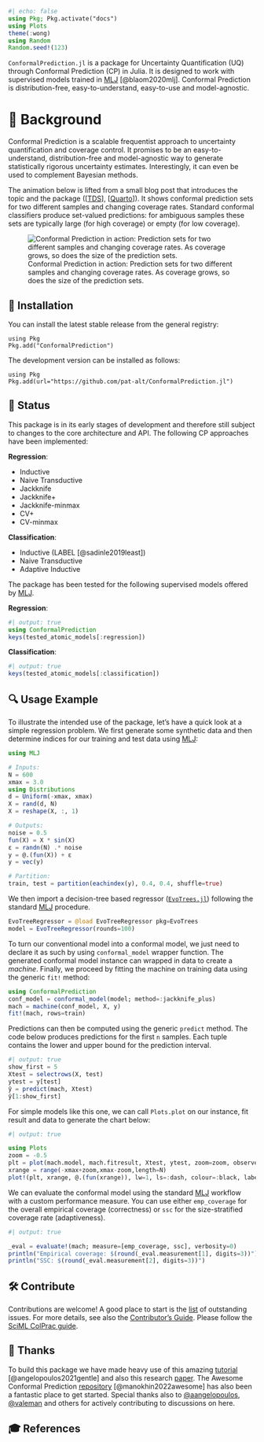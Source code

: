 ```julia
#| echo: false
using Pkg; Pkg.activate("docs")
using Plots
theme(:wong)
using Random
Random.seed!(123)
```

`ConformalPrediction.jl` is a package for Uncertainty Quantification (UQ) through Conformal Prediction (CP) in Julia. It is designed to work with supervised models trained in [MLJ](https://alan-turing-institute.github.io/MLJ.jl/dev/) [@blaom2020mlj]. Conformal Prediction is distribution-free, easy-to-understand, easy-to-use and model-agnostic. 

# 📖 Background

Conformal Prediction is a scalable frequentist approach to uncertainty quantification and coverage control. It promises to be an easy-to-understand, distribution-free and model-agnostic way to generate statistically rigorous uncertainty estimates. Interestingly, it can even be used to complement Bayesian methods.

The animation below is lifted from a small blog post that introduces the topic and the package ([[TDS](https://towardsdatascience.com/conformal-prediction-in-julia-351b81309e30)], [[Quarto](https://www.paltmeyer.com/blog/posts/conformal-prediction/#fig-anim)]). It shows conformal prediction sets for two different samples and changing coverage rates. Standard conformal classifiers produce set-valued predictions: for ambiguous samples these sets are typically large (for high coverage) or empty (for low coverage).

![Conformal Prediction in action: Prediction sets for two different samples and changing coverage rates. As coverage grows, so does the size of the prediction sets.](https://raw.githubusercontent.com/pat-alt/blog/main/posts/conformal-prediction/www/medium.gif)

## 🚩 Installation 

You can install the latest stable release from the general registry:

```.julia
using Pkg
Pkg.add("ConformalPrediction")
```

The development version can be installed as follows:

```.julia
using Pkg
Pkg.add(url="https://github.com/pat-alt/ConformalPrediction.jl")
```

## 🔁 Status 

This package is in its early stages of development and therefore still subject to changes to the core architecture and API. The following CP approaches have been implemented:

**Regression**:

- Inductive 
- Naive Transductive 
- Jackknife 
- Jackknife+ 
- Jackknife-minmax
- CV+
- CV-minmax

**Classification**:

- Inductive (LABEL [@sadinle2019least])
- Naive Transductive 
- Adaptive Inductive

The package has been tested for the following supervised models offered by [MLJ](https://alan-turing-institute.github.io/MLJ.jl/dev/).

**Regression**:

```julia
#| output: true
using ConformalPrediction
keys(tested_atomic_models[:regression])
```

**Classification**:

```julia
#| output: true
keys(tested_atomic_models[:classification])
```

## 🔍 Usage Example 

To illustrate the intended use of the package, let's have a quick look at a simple regression problem. We first generate some synthetic data and then determine indices for our training and test data using [MLJ](https://alan-turing-institute.github.io/MLJ.jl/dev/):

```julia
using MLJ

# Inputs:
N = 600
xmax = 3.0
using Distributions
d = Uniform(-xmax, xmax)
X = rand(d, N)
X = reshape(X, :, 1)

# Outputs:
noise = 0.5
fun(X) = X * sin(X)
ε = randn(N) .* noise
y = @.(fun(X)) + ε
y = vec(y)

# Partition:
train, test = partition(eachindex(y), 0.4, 0.4, shuffle=true)
```

We then import a decision-tree based regressor ([`EvoTrees.jl`](https://github.com/Evovest/EvoTrees.jl)) following the standard [MLJ](https://alan-turing-institute.github.io/MLJ.jl/dev/) procedure.

```julia
EvoTreeRegressor = @load EvoTreeRegressor pkg=EvoTrees
model = EvoTreeRegressor(rounds=100) 
```

To turn our conventional model into a conformal model, we just need to declare it as such by using `conformal_model` wrapper function. The generated conformal model instance can wrapped in data to create a *machine*. Finally, we proceed by fitting the machine on training data using the generic `fit!` method:

```julia
using ConformalPrediction
conf_model = conformal_model(model; method=:jackknife_plus)
mach = machine(conf_model, X, y)
fit!(mach, rows=train)
```

Predictions can then be computed using the generic `predict` method. The code below produces predictions for the first `n` samples. Each tuple contains the lower and upper bound for the prediction interval. 

```julia
#| output: true
show_first = 5
Xtest = selectrows(X, test)
ytest = y[test]
ŷ = predict(mach, Xtest)
ŷ[1:show_first]
```

For simple models like this one, we can call `Plots.plot` on our instance, fit result and data to generate the chart below:

```julia
#| output: true

using Plots
zoom = -0.5
plt = plot(mach.model, mach.fitresult, Xtest, ytest, zoom=zoom, observed_lab="Test points")
xrange = range(-xmax+zoom,xmax-zoom,length=N)
plot!(plt, xrange, @.(fun(xrange)), lw=1, ls=:dash, colour=:black, label="Ground truth")
```

We can evaluate the conformal model using the standard [MLJ](https://alan-turing-institute.github.io/MLJ.jl/dev/) workflow with a custom performance measure. You can use either `emp_coverage` for the overall empirical coverage (correctness) or `ssc` for the size-stratified coverage rate (adaptiveness).

```julia
#| output: true

_eval = evaluate!(mach; measure=[emp_coverage, ssc], verbosity=0)
println("Empirical coverage: $(round(_eval.measurement[1], digits=3))")
println("SSC: $(round(_eval.measurement[2], digits=3))")
```

## 🛠 Contribute 

Contributions are welcome! A good place to start is the [list](https://github.com/pat-alt/ConformalPrediction.jl/issues) of outstanding issues. For more details, see also the [Contributor's Guide](https://www.paltmeyer.com/ConformalPrediction.jl/dev/contribute/). Please follow the [SciML ColPrac guide](https://github.com/SciML/ColPrac).

## 🙏 Thanks

To build this package we have made heavy use of this amazing [tutorial](https://arxiv.org/abs/2107.07511) [@angelopoulos2021gentle] and also this research [paper](https://arxiv.org/abs/1905.02928). The Awesome Conformal Prediction [repository](https://github.com/valeman/awesome-conformal-prediction) [@manokhin2022awesome] has also been a fantastic place to get started. Special thanks also to [\@aangelopoulos](https://github.com/aangelopoulos), [\@valeman](https://github.com/valeman) and others for actively contributing to discussions on here. 

## 🎓 References 









